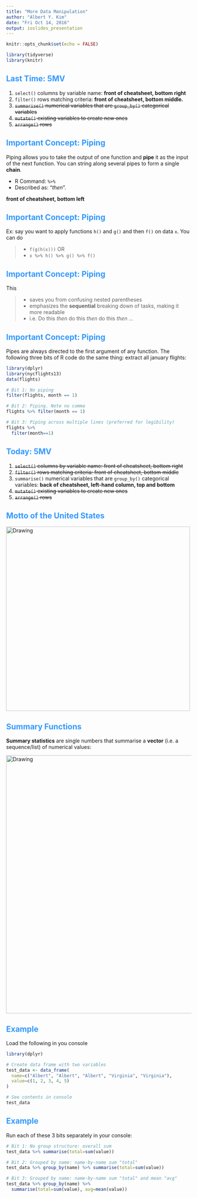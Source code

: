 ```yaml
---
title: "More Data Manipulation"
author: "Albert Y. Kim"
date: "Fri Oct 14, 2016"
output: ioslides_presentation
---
```


<style>
h2 { 
 color: #3399ff;		
}
h3 { 
 color: #3399ff;		
}
slides > slide.backdrop {
  background: white;
}
</style>

```r
knitr::opts_chunk$set(echo = FALSE)
```

```r
library(tidyverse)
library(knitr)
```





## Last Time: 5MV

1. `select()` columns by variable name: **front of cheatsheet, bottom right**
1. `filter()` rows matching criteria: **front of cheatsheet, bottom middle.**
1. ~~`summarise()` numerical variables that are `group_by()` categorical variables~~
1. ~~`mutate()` existing variables to create new ones~~
1. ~~`arrange()` rows~~




## Important Concept: Piping

Piping allows you to take the output of one function and **pipe** it as the input of
the next function. You can string along several pipes to form a single **chain**.

* R Command: `%>%`
* Described as: "_then_". 

**front of cheatsheet, bottom left**



## Important Concept: Piping

Ex:  say you want to apply functions `h()` and `g()` and then `f()` on data `x`.  You can do

> * `f(g(h(x)))` OR
> * `x %>% h() %>% g() %>% f()`




## Important Concept: Piping

This

> * saves you from confusing nested parentheses
> * emphasizes the **sequential** breaking down of tasks, making it more readable
> * i.e. Do this _then_ do this _then_ do this _then_ ...




## Important Concept: Piping

Pipes are always directed to the first argument of any function. The following three bits of R code
do the same thing: extract all january flights:

```r
library(dplyr)
library(nycflights13)
data(flights)

# Bit 1: No piping
filter(flights, month == 1)

# Bit 2: Piping. Note no comma
flights %>% filter(month == 1)

# Bit 3: Piping across multiple lines (preferred for legibility)
flights %>% 
  filter(month==1)
```






## Today: 5MV

1. ~~`select()` columns by variable name: front of cheatsheet, bottom right~~
1. ~~`filter()` rows matching criteria: front of cheatsheet, bottom middle~~
1. `summarise()` numerical variables that are `group_by()` categorical variables: **back of cheatsheet, left-hand column, top and bottom**
1. ~~`mutate()` existing variables to create new ones~~
1. ~~`arrange()` rows~~





## Motto of the United States


<img src="../figure/seal_US.png" alt="Drawing" style="width: 500px;"/>





## Summary Functions

**Summary statistics** are single numbers that summarise a **vector** (i.e. a sequence/list) of numerical values:

<img src="../figure/summary.png" alt="Drawing" style="width: 700px;"/>





## Example

Load the following in you console

```r
library(dplyr)

# Create data frame with two variables
test_data <- data_frame(
  name=c("Albert", "Albert", "Albert", "Virginia", "Virginia"),
  value=c(1, 2, 3, 4, 5)
)

# See contents in console
test_data
```



## Example

Run each of these 3 bits separately in your console:

```r
# Bit 1: No group structure: overall sum
test_data %>% summarise(total=sum(value))

# Bit 2: Grouped by name: name-by-name sum "total"
test_data %>% group_by(name) %>% summarise(total=sum(value))

# Bit 3: Grouped by name: name-by-name sum "total" and mean "avg"
test_data %>% group_by(name) %>% 
  summarise(total=sum(value), avg=mean(value))
```



